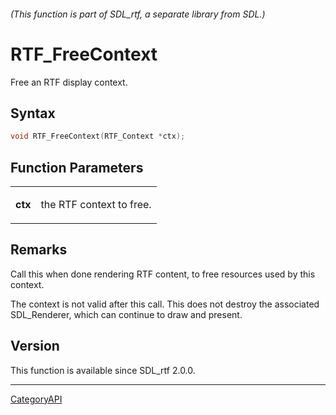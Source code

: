 ====== (This function is part of SDL_rtf, a separate library from SDL.) ======
= RTF_FreeContext =

Free an RTF display context.

== Syntax ==

<syntaxhighlight lang='c'>
void RTF_FreeContext(RTF_Context *ctx);
</syntaxhighlight>

== Function Parameters ==

{|
|'''ctx'''
|the RTF context to free.
|}

== Remarks ==

Call this when done rendering RTF content, to free resources used by this
context.

The context is not valid after this call. This does not destroy the
associated SDL_Renderer, which can continue to draw and present.

== Version ==

This function is available since SDL_rtf 2.0.0.

----
[[CategoryAPI]]



